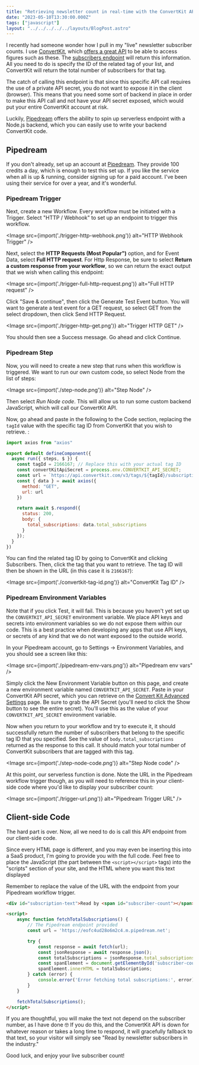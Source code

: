 ```yaml
---
title: "Retrieving newsletter count in real-time with the ConvertKit API"
date: "2023-05-10T13:30:00.000Z"
tags: ["javascript"]
layout: "../../../../../layouts/BlogPost.astro"
---
```



I recently had someone wonder how I pull in my "live" newsletter subscriber counts. I use [ConvertKit](https://convertkit.com?lmref=H-B-iA), which [offers a great API](https://developers.convertkit.com/) to be able to access figures such as these. The [subscribers endpoint](https://developers.convertkit.com/#subscribers) will return this information. All you need to do is specify the ID of the related tag of your list, and ConvertKit will return the total number of subscribers for that tag.

The catch of calling this endpoint is that since this specific API call requires the use of a private API secret, you do not want to expose it in the client (browser). This means that you need some sort of backend in place in order to make this API call and not have your API secret exposed, which would put your entire ConvertKit account at risk.

Luckily, [Pipedream](https://pipedream.com/) offers the ability to spin up serverless endpoint with a Node.js backend, which you can easily use to write your backend ConvertKit code.

## Pipedream

If you don't already, set up an account at [Pipedream](https://pipedream.com/). They provide 100 credits a day, which is enough to test this set up. If you like the service when all is up & running, consider signing up for a paid account. I've been using their service for over a year, and it's wonderful.

### Pipedream Trigger

Next, create a new Workflow. Every workflow must be initiated with a Trigger. Select "HTTP / Webhook" to set up an endpoint to trigger this workflow.

<Image src={import('./trigger-http-webhook.png')} alt="HTTP Webhook Trigger" />

Next, select the **HTTP Requests (Most Popular")** option, and for Event Data, select **Full HTTP request**. For Http Response, be sure to select **Return a custom response from your workflow**, so we can return the exact output that we wish when calling this endpoint:

<Image src={import('./trigger-full-http-request.png')} alt="Full HTTP request" />

Click "Save & continue", then click the Generate Test Event button. You will want to generate a test event for a GET request, so select GET from the select dropdown, then click Send HTTP Request.

<Image src={import('./trigger-http-get.png')} alt="Trigger HTTP GET" />

You should then see a Success message. Go ahead and click Continue.

### Pipedream Step

Now, you will need to create a new step that runs when this workflow is triggered. We want to run our own custom code, so select Node from the list of steps:

<Image src={import('./step-node.png')} alt="Step Node" />

Then select *Run Node code*. This will allow us to run some custom backend JavaScript, which will call our ConvertKit API.

Now, go ahead and paste in the following to the Code section, replacing the `tagId` value with the specific tag ID from ConvertKit that you wish to retrieve. :

```js
import axios from "axios"

export default defineComponent({
  async run({ steps, $ }) {
    const tagId = 2166167; // Replace this with your actual tag ID
    const convertKitApiSecret = process.env.CONVERTKIT_API_SECRET;
    const url = `https://api.convertkit.com/v3/tags/${tagId}/subscriptions?api_secret=${convertKitApiSecret}&subscriber_state=active`;
    const { data } = await axios({
      method: "GET",
      url: url
    })

    return await $.respond({
      status: 200,
      body: {
        total_subscriptions: data.total_subscriptions
      }
    });
  }
})
```

You can find the related tag ID by going to ConvertKit and clicking Subscribers. Then, click the tag that you want to retrieve. The tag ID will then be shown in the URL (in this case it is `2166167`):

<Image src={import('./convertkit-tag-id.png')} alt="ConvertKit Tag ID" />

### Pipedream Environment Variables

Note that if you click Test, it will fail. This is because you haven't yet set up the `CONVERTKIT_API_SECRET` environment variable. We place API keys and secrets into environment variables so we do not expose them within our code. This is a best practice when developing any apps that use API keys, or secrets of any kind that we do not want exposed to the outside world.

In your Pipedream account, go to Settings -> Environment Variables, and you should see a screen like this:

<Image src={import('./pipedream-env-vars.png')} alt="Pipedream env vars" />

Simply click the New Environment Variable button on this page, and create a new environment variable named `CONVERTKIT_API_SECRET`. Paste in your ConvertKit API secret, which you can retrieve on the [Convert Kit Advanced Settings](https://app.convertkit.com/account_settings/advanced_settings) page. Be sure to grab the API Secret (you'll need to click the Show button to see the entire secret). You'll use this as the value of your `CONVERTKIT_API_SECRET` environment variable.

Now when you return to your workflow and try to execute it, it should successfully return the number of subscribers that belong to the specific tag ID that you specified. See the value of `body.total_subscriptions` returned as the response to this call. It should match your total number of ConvertKit subscribers that are tagged with this tag.

<Image src={import('./step-node-code.png')} alt="Step Node code" />

At this point, our serverless function is done. Note the URL in the Pipedream workflow trigger though, as you will need to reference this in your client-side code where you'd like to display your subscriber count:

<Image src={import('./trigger-url.png')} alt="Pipedream Trigger URL" />

## Client-side Code

The hard part is over. Now, all we need to do is call this API endpoint from our client-side code.

Since every HTML page is different, and you may even be inserting this into a SaaS product, I'm going to provide you with the full code. Feel free to place the JavaScript (the part between the `<script></script>` tags) into the "scripts" section of your site, and the HTML where you want this text displayed

Remember to replace the value of the URL with the endpoint from your Pipedream workflow trigger.

```html
<div id="subscription-text">Read by <span id="subscriber-count"></span> newsletter subscribers in the industry.</div>

<script>
    async function fetchTotalSubscriptions() {
        // The Pipedream endpoint provided
        const url = 'https://eofc4ud28o6m2c4.m.pipedream.net';

        try {
            const response = await fetch(url);
            const jsonResponse = await response.json();
            const totalSubscriptions = jsonResponse.total_subscriptions;
            const spanElement = document.getElementById('subscriber-count');
            spanElement.innerHTML = totalSubscriptions;
        } catch (error) {
            console.error('Error fetching total subscriptions:', error);
        }
    }

    fetchTotalSubscriptions();
</script>
```

If you are thoughtful, you will make the text not depend on the subscriber number, as I have done 🤓 If you do this, and the ConvertKit API is down for whatever reason or takes a long time to respond, it will gracefully fallback to that text, so your visitor will simply see "Read by newsletter subscribers in the industry."

Good luck, and enjoy your live subscriber count!

